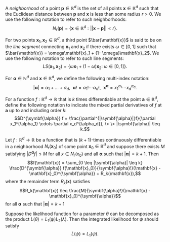 \appendix

\chapter{Chapter 2}\label{appendix:A}
\index{Appendix@\emph{Appendix A}}

\section{Definitions and Notation}

\subsection{Neighborhoods}

A *neighborhood* of a point $\mathbf{p} \in \mathbb{R}^d$ is the set of all points $\mathbf{x} \in \mathbb{R}^d$ such that the Euclidean distance between $\mathbf{p}$ and $\mathbf{x}$ is less than some radius $r > 0$. We use the following notation to refer to such neighborhoods: $$N_r(\mathbf{p}) = \{\mathbf{x} \in \mathbb{R}^d: ||\mathbf{x} - \mathbf{p}|| < r \}.$$

\subsection{Line Segments}

For two points $\mathbf{x}_1, \mathbf{x}_2 \in \mathbb{R}^d$, a third point $\bar{\mathbf{x}}$ is said to be on the *line segment* connecting $\mathbf{x}_1$ and $\mathbf{x}_2$ if there exists $\omega \in [0, 1]$ such that $\bar{\mathbf{x}} = \omega\mathbf{x}_1 + (1- \omega)\mathbf{x}_2$.  We use the following notation to refer to such line segments: $$LS(\mathbf{x}_1, \mathbf{x}_2) = \{\omega\mathbf{x}_1 + (1- \omega)\mathbf{x}_2: \> \omega \in [0, 1]\}.$$

\subsection{Higher Order Partial Derivatives}

For $\symbf{\alpha} \in \mathbb{N}^d$ and $\mathbf{x} \in \mathbb{R}^d$, we define the following multi-index notation: $$|\symbf{\alpha}| = \alpha_1 + ... + \alpha_d, \> \> \symbf{\alpha}! = \alpha_1! \cdots \alpha_d!, \> \> \mathbf{x}^{\symbf{\alpha}} = x_1^{\alpha_1} \cdots x_d^{\alpha_d}.$$

For a function $f: \mathbb{R}^d \to \mathbb{R}$ that is $k$ times differentiable at the point $\mathbf{a} \in \mathbb{R}^d$, define the following notation to indicate the mixed partial derivatives of $f$ at $\mathbf{a}$ up to and including order $k$: $$D^{\symbf{\alpha}} f = \frac{\partial^{|\symbf{\alpha}|}f}{\partial x_1^{\alpha_1} \cdots \partial x_d^{\alpha_d}}, \> \> |\symbf{\alpha}| \leq k.$$

\section{Taylor's Theorem}

Let $f: \mathbb{R}^d \to \mathbb{R}$ be a function that is $(k+1)$-times continuously differentiable in a neighborhood $N_r(\mathbf{x}_0)$ of some point $\mathbf{x}_0 \in \mathbb{R}^d$ and suppose there exists $M$ satisfying $|D^{\symbf\alpha}f| \leq M$ for all $x \in N_r(x_0)$ and all $\symbf{\alpha}$ such that $|\symbf{\alpha}| = k + 1$. Then $$f(\mathbf{x}) = \sum_{0 \leq |\symbf{\alpha}| \leq k} \frac{D^{\symbf{\alpha}} f(\mathbf{x}_0)}{\symbf{\alpha}!}(\mathbf{x} - \mathbf{x}_0)^{\symbf{\alpha}} + R_k(\mathbf{x}),$$ where the remainder term $R_k(\mathbf{x})$ satisfies $$R_k(\mathbf{x}) \leq \frac{M}{\symbf{\alpha}!}(\mathbf{x} - \mathbf{x}_0)^{\symbf{\alpha}}$$ for all $\symbf{\alpha}$ such that $|\symbf{\alpha}| = k + 1$

\chapter{Chapter 3}\label{appendix:B}
\index{Appendix@\emph{Appendix B}}

\section{Desirable Properties of the Integrated Likelihood}

\subsection{Property 1}

Suppose the likelihood function for a parameter $\theta$ can be decomposed as the product $L(\theta) = L_1(\psi)L_2(\lambda)$. Then the integrated likelihood for $\psi$ should satisfy $$\bar{L}(\psi) = L_1(\psi).$$

\subsection{Property 2}

\subsection{Property 3}

\subsection{Property 4}

\chapter{Chapter 4}\label{appendix:C}
\index{Appendix@\emph{Appendix C}}
